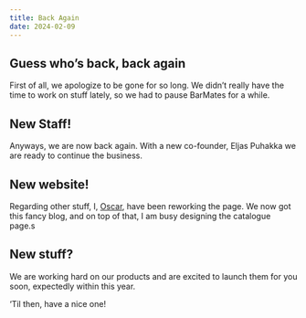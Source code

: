 ```yaml
---
title: Back Again
date: 2024-02-09
---
```


## Guess who’s back, back again

First of all, we apologize to be gone for so long. We didn’t really have the time to work on stuff lately, so we had to pause BarMates for a while.

## New Staff!

Anyways, we are now back again. With a new co-founder, Eljas Puhakka we are ready to continue the business.

## New website!

Regarding other stuff, I, [Oscar](https://www.github.com/vuuzo), have been reworking the page. We now got this fancy blog, and on top of that, I am busy designing the catalogue page.s

## New stuff?

We are working hard on our products and are excited to launch them for you soon, expectedly within this year.

‘Til then, have a nice one!
